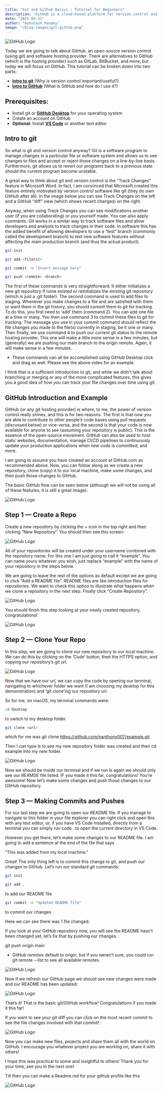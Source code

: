 ```yaml
---
title: "Git and Github Basics : Tutorial for Beginners"
description: "GitHub is a cloud-based platform for version control and collaboration using Git, allowing developers to track changes, manage projects, and contribute to open-source seamlessly. 🚀"
date: "2025-03-31"
author: "Ashutosh Pandey"
image: "/blog-images/git-github.png"
---
```


![GitHub Logo](https://miro.medium.com/v2/resize:fit:1400/format:webp/1*DbJrZ73enNNmnB_UxBDcmQ.jpeg)


Today we are going to talk about GitHub, an open-source version control (using git) and software hosting provider. There are alternatives to GitHub (which is the hosting provider) such as GitLab, BitBucket, and more, but today we will focus on GitHub. This tutorial can be broken down into two parts:

- **<u>Intro to git</u>** (Why is version control important/useful?)
- **<u>Intro to GitHub</u>** (What is GitHub and how do I use it?)

## Prerequisites:

- Install git or **<u>GitHub Desktop</u>** for your operating system
- Create an account on GitHub
- **Optional:** Install **<u>VS Code</u>** or another text editor

## Intro to git

So what is git and version control anyway? Git is a software program to manage changes in a particular file or software system and allows us to see changes to files and accept or reject those changes on a line-by-line basis. Furthermore, git allows us to revert our programs back to a previous state should the current program become unstable.

A great way to think about git and version control is the “Track Changes” feature in Microsoft Word. In fact, I am convinced that Microsoft created this feature entirely motivated by version control software like git (they do own GitHub after all). In the image below you can see Track Changes on the left and a GitHub “diff” view (which shows recent changes) on the right.

Anyway, when using Track Changes you can see modifications another user (if you are collaborating) or you yourself made. You can also apply comments. Git works in a similar way to track software files and allow developers and analysts to track changes in their code. In software this has the added benefit of allowing developers to use a “test” branch (commonly called the development branch) to test new software features without affecting the main production branch (and thus the actual product).

```bash
git init
```
```bash
git add <file(s)>
```
```bash
git commit -m "Insert message here"
```
```bash
git push <remote> <branch>
```

The first of these commands is very straightforward. It either initializes a new git repository if none existed or reinitializes the existing git repository (which is just a .git folder). The second command is used to add files to staging. Whenever you make changes to a file and are satisfied with them or want them in the git history, you should commit them to git for tracking. To do this, you first need to ‘add’ them (command 2). You can add one file at a time or many. You then use command 3 to commit these files to git for tracking. The message you use in your commit command should reflect the file changes you made to the file(s) currently in staging, be it one or many. Then finally, we use command 4 to push our current git status to the remote hosting provider. This one will make a little more sense in a few minutes, but (generally) we are pushing our main branch to the origin remote. Again, it will make sense in a few minutes.

* These commands can all be accomplished using GitHub Desktop click and drag as well. Please see the above video for an example.

I think that is a sufficient introduction to git, and while we didn’t talk about branching or merging or any of the more complicated features, this gives you a good idea of how you can track your file changes over time using git.

## GitHub Introduction and Example

GitHub (or any git hosting provider) is where, to me, the power of version control really shines, and this is for two reasons. The first is that now you are able to contribute to other people’s code bases using pull requests (discussed below) or vice-versa, and the second is that your code is now available for anyone to see (assuming your repository is public). This is the essence of the open-source movement. GitHub can also be used to host static websites, documentation, manage CI/CD pipelines to continuously update your production applications when new code is committed, and more.

I am going to assume you have created an account at GitHub.com as recommended above. Now, you can follow along as we create a new repository, clone (copy) it to our local machine, make some changes, and then push those changes to GitHub.

The basic GitHub flow can be seen below (although we will not be using all of these features, it is still a great image):

![GitHub Logo](https://miro.medium.com/v2/format:webp/1*3rU2UUUzMbpom3vZKB1Svg.png)

## Step 1 — Create a Repo
Create a new repository by clicking the + icon in the top right and then clicking “New Repository”. You should then see this screen:

![GitHub Logo](/blog-images/repo.png)

All of your repositories will be created under your username combined with the repository name. For this one I am just going to call it “example”. You can name yours whatever you wish, just replace “example” with the name of your repository in the steps below.

We are going to leave the rest of the options as default except we are going to click “Add a README file”. README files are like introduction files for repositories. We want to check this option to illustrate what happens when we clone a repository in the next step. Finally click “Create Repository”.

![GitHub Logo](/blog-images/create.png)

You should finish this step looking at your newly created repository, congratulations!

![GitHub Logo](/blog-images/final.png)

## Step 2 — Clone Your Repo

In this step, we are going to clone our new repository to our local machine. We can do this by clicking on the ‘Code’ button, then the HTTPS option, and copying our repository’s git url.

![GitHub Logo](/blog-images/clone.png)

Now that we have our url, we can copy the code by opening our terminal, navigating to whichever folder we want (I am choosing my desktop for this demonstration) and ‘git clone’ing our repository url.

So for me, on macOS, my terminal commands were:

```bash 
cd Desktop 
``` 
to switch to my desktop folder

```bash 
git clone <url>
```
 which for me was git clone https://github.com/nanthony007/example.git

Then I can type ls to see my new repository folder was created and then cd example into my new folder.

![GitHub Logo](https://miro.medium.com/v2/format:webp/1*fTpOxYfiZyUthP5xDFv1_A.png)

Now we should be inside our terminal and if we run ls again we should only see our REAMDE file listed. IF you made it this far, congratulations! You’re awesome! Now let’s make some changes and push those changes to our GitHub repository.

## Step 3 — Making Commits and Pushes

For our last step we are going to open our README file. If you manage to navigate to this folder in your file explorer you can right click and open this with any text editor, or, if you have VS Code installed, directly from a terminal you can simply run code . to open the current directory in VS Code.

However you get there, let’s make some changes to our README file. I am going to add a sentence at the end of the file that says

“This was added from my local machine.”

Great! The only thing left is to commit this change to git, and push our changes to GitHub. Let’s run our standard git commands:

```bash 
git init
```

```bash 
git add . 
``` 
to add our README file

```bash 
git commit -m "Updated README file" 
```
to commit our changes

Here we can see there was 1 file changed.

If you look at your GitHub repository now, you will see the README hasn’t been changed yet, let’s fix that by pushing our changes.

git push origin main

* GitHub remotes default to origin, but if you weren’t sure, you could run git remote --list to see all available remotes.

![GitHub Logo](https://miro.medium.com/v2/format:webp/1*FCxV_b2zwtFUroNXeCU4Jw.png)

Now if we refresh our GitHub page we should see new changes were made and our README has been updated:



![GitHub Logo](/blog-images/update.png)

That’s it! That is the basic git/GitHub workflow! Congratulations if you made it this far!

If you want to see your git diff you can click on the most recent commit to see the file changes involved with that commit! :

![GitHub Logo](/blog-images/commit.png)

Now you can make new files, projects and share them all with the world on GitHub. I encourage you whatever project you are working on, share it with others!

I hope this was practical to some and insightful to others! Thank you for your time, see you in the next one!


Till then you can make a Readme.md for your github profile like this

![GitHub Logo](/blog-images/readme.png)
